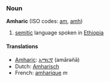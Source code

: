 ===Noun===
'''Amharic''' (ISO codes: [[am]], [[amh]])

#[[semitic]] language spoken in [[Ethiopia]]

====Translations====
*[[Amharic]]: [[አማርኛ]] (amārəñā)
*Dutch: [[Amharisch]]
*French: [[amharique]] ''m''